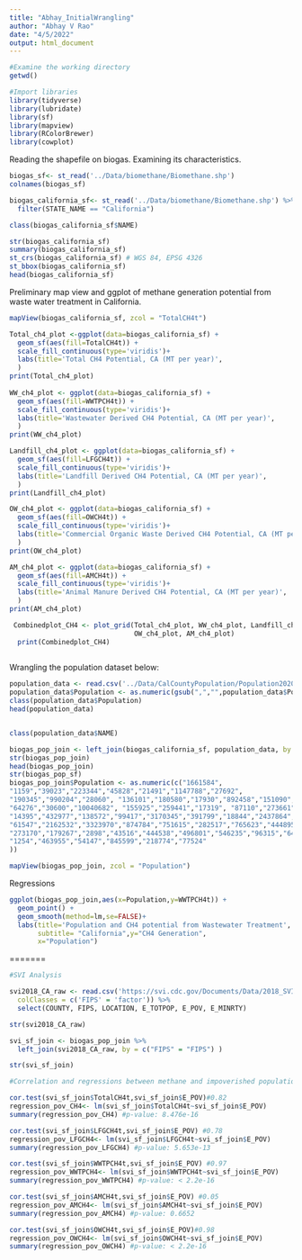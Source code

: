 ```yaml
---
title: "Abhay_InitialWrangling"
author: "Abhay V Rao"
date: "4/5/2022"
output: html_document
---
```


```r
#Examine the working directory
getwd()

#Import libraries
library(tidyverse)
library(lubridate)
library(sf)
library(mapview)
library(RColorBrewer)
library(cowplot)
```
Reading the shapefile on biogas. Examining its characteristics.

```r
biogas_sf<- st_read('../Data/biomethane/Biomethane.shp')
colnames(biogas_sf)

biogas_california_sf<- st_read('../Data/biomethane/Biomethane.shp') %>%
  filter(STATE_NAME == "California")

class(biogas_california_sf$NAME)

str(biogas_california_sf)
summary(biogas_california_sf)
st_crs(biogas_california_sf) # WGS 84, EPSG 4326
st_bbox(biogas_california_sf)
head(biogas_california_sf)

```

Preliminary map view and ggplot of methane generation potential from waste water 
treatment in California.

```r

mapView(biogas_california_sf, zcol = "TotalCH4t")

Total_ch4_plot <-ggplot(data=biogas_california_sf) +
  geom_sf(aes(fill=TotalCH4t)) + 
  scale_fill_continuous(type='viridis')+
  labs(title='Total CH4 Potential, CA (MT per year)',
  )
print(Total_ch4_plot)
 
WW_ch4_plot <- ggplot(data=biogas_california_sf) +
  geom_sf(aes(fill=WWTPCH4t)) + 
  scale_fill_continuous(type='viridis')+
  labs(title='Wastewater Derived CH4 Potential, CA (MT per year)',
  )
print(WW_ch4_plot)

Landfill_ch4_plot <- ggplot(data=biogas_california_sf) +
  geom_sf(aes(fill=LFGCH4t)) + 
  scale_fill_continuous(type='viridis')+
  labs(title='Landfill Derived CH4 Potential, CA (MT per year)',
  )
print(Landfill_ch4_plot)

OW_ch4_plot <- ggplot(data=biogas_california_sf) +
  geom_sf(aes(fill=OWCH4t)) + 
  scale_fill_continuous(type='viridis')+
  labs(title='Commercial Organic Waste Derived CH4 Potential, CA (MT per year)',
  )
print(OW_ch4_plot)

AM_ch4_plot <- ggplot(data=biogas_california_sf) +
  geom_sf(aes(fill=AMCH4t)) + 
  scale_fill_continuous(type='viridis')+
  labs(title='Animal Manure Derived CH4 Potential, CA (MT per year)',
  )
print(AM_ch4_plot)

 Combinedplot_CH4 <- plot_grid(Total_ch4_plot, WW_ch4_plot, Landfill_ch4_plot, 
                               OW_ch4_plot, AM_ch4_plot)      
  print(Combinedplot_CH4)
  

```

Wrangling the population dataset below:

```r
population_data <- read.csv('../Data/CalCountyPopulation/Population2020.csv')
population_data$Population <- as.numeric(gsub(",","",population_data$Population))
class(population_data$Population)
head(population_data)


class(population_data$NAME)

biogas_pop_join <- left_join(biogas_california_sf, population_data, by = c('NAME' = 'NAME'))
str(biogas_pop_join)
head(biogas_pop_join)
str(biogas_pop_sf)
biogas_pop_join$Population <- as.numeric(c("1661584",
"1159","39023","223344","45828","21491","1147788","27692",
"190345","990204","28060", "136101","180580","17930","892458","151090",
"64276","30600","10040682", "155925","259441","17319", "87110","273661","8853",
"14395","432977","138572","99417","3170345","391799","18844","2437864","1537948",
"61547","2162532","3323970","874784","751615","282517","765623","444895","1924379",
"273170","179267","2898","43516","444538","496801","546235","96315","64176",
"1254","463955","54147","845599","218774","77524"
))

mapView(biogas_pop_join, zcol = "Population")

```

Regressions 

```r

ggplot(biogas_pop_join,aes(x=Population,y=WWTPCH4t)) + 
  geom_point() + 
  geom_smooth(method=lm,se=FALSE)+
  labs(title='Population and CH4 potential from Wastewater Treatment', 
       subtitle= "California",y="CH4 Generation", 
       x="Population")
```

=======
```r
#SVI Analysis

svi2018_CA_raw <- read.csv('https://svi.cdc.gov/Documents/Data/2018_SVI_Data/CSV/States_Counties/California_COUNTY.csv',
  colClasses = c('FIPS' = 'factor')) %>% 
  select(COUNTY, FIPS, LOCATION, E_TOTPOP, E_POV, E_MINRTY)

str(svi2018_CA_raw)

svi_sf_join <- biogas_pop_join %>% 
  left_join(svi2018_CA_raw, by = c("FIPS" = "FIPS") )

str(svi_sf_join)

#Correlation and regressions between methane and impoverished population

cor.test(svi_sf_join$TotalCH4t,svi_sf_join$E_POV)#0.82
regression_pov_CH4<- lm(svi_sf_join$TotalCH4t~svi_sf_join$E_POV)
summary(regression_pov_CH4) #p-value: 8.476e-16

cor.test(svi_sf_join$LFGCH4t,svi_sf_join$E_POV) #0.78
regression_pov_LFGCH4<- lm(svi_sf_join$LFGCH4t~svi_sf_join$E_POV)
summary(regression_pov_LFGCH4) #p-value: 5.653e-13

cor.test(svi_sf_join$WWTPCH4t,svi_sf_join$E_POV) #0.97
regression_pov_WWTPCH4<- lm(svi_sf_join$WWTPCH4t~svi_sf_join$E_POV)
summary(regression_pov_WWTPCH4) #p-value: < 2.2e-16

cor.test(svi_sf_join$AMCH4t,svi_sf_join$E_POV) #0.05
regression_pov_AMCH4<- lm(svi_sf_join$AMCH4t~svi_sf_join$E_POV)
summary(regression_pov_AMCH4) #p-value: 0.6652

cor.test(svi_sf_join$OWCH4t,svi_sf_join$E_POV)#0.98
regression_pov_OWCH4<- lm(svi_sf_join$OWCH4t~svi_sf_join$E_POV)
summary(regression_pov_OWCH4) #p-value: < 2.2e-16

```

